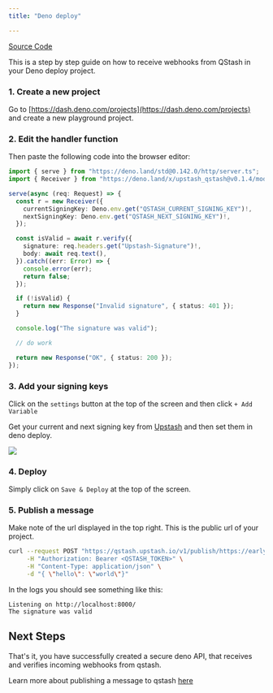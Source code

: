 ```yaml
---
title: "Deno deploy"

---
```


[Source Code](https://github.com/upstash/qstash-examples/tree/main/deno-deploy)

This is a step by step guide on how to receive webhooks from QStash in your Deno
deploy project.

### 1. Create a new project

Go to [https://dash.deno.com/projects](https://dash.deno.com/projects) and
create a new playground project.

### 2. Edit the handler function

Then paste the following code into the browser editor:

```ts
import { serve } from "https://deno.land/std@0.142.0/http/server.ts";
import { Receiver } from "https://deno.land/x/upstash_qstash@v0.1.4/mod.ts";

serve(async (req: Request) => {
  const r = new Receiver({
    currentSigningKey: Deno.env.get("QSTASH_CURRENT_SIGNING_KEY")!,
    nextSigningKey: Deno.env.get("QSTASH_NEXT_SIGNING_KEY")!,
  });

  const isValid = await r.verify({
    signature: req.headers.get("Upstash-Signature")!,
    body: await req.text(),
  }).catch((err: Error) => {
    console.error(err);
    return false;
  });

  if (!isValid) {
    return new Response("Invalid signature", { status: 401 });
  }

  console.log("The signature was valid");

  // do work

  return new Response("OK", { status: 200 });
});
```

### 3. Add your signing keys

Click on the `settings` button at the top of the screen and then click
`+ Add Variable`

Get your current and next signing key from
[Upstash](https://console.upstash.com/qstash) and then set them in deno deploy.

![](/img/qstash/deno_deploy_env.png)

### 4. Deploy

Simply click on `Save & Deploy` at the top of the screen.

### 5. Publish a message

Make note of the url displayed in the top right. This is the public url of your
project.

```bash
curl --request POST "https://qstash.upstash.io/v1/publish/https://early-frog-33.deno.dev" \
     -H "Authorization: Bearer <QSTASH_TOKEN>" \
     -H "Content-Type: application/json" \
     -d "{ \"hello\": \"world\"}"
```

In the logs you should see something like this:

```basheurope-west3isolate start time: 2.21 ms
Listening on http://localhost:8000/
The signature was valid
```

## Next Steps

That's it, you have successfully created a secure deno API, that receives and
verifies incoming webhooks from qstash.

Learn more about publishing a message to qstash [here](/qstash/howto/publishing)

